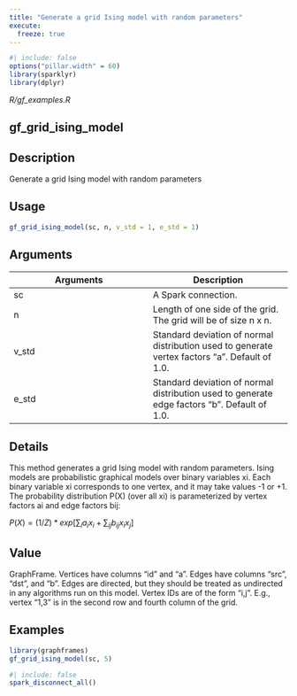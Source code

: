 ```yaml
---
title: "Generate a grid Ising model with random parameters"
execute:
  freeze: true
---
```


```r
#| include: false
options("pillar.width" = 60)
library(sparklyr) 
library(dplyr)
```

*R/gf_examples.R*

## gf_grid_ising_model

## Description
Generate a grid Ising model with random parameters 


## Usage
```r
gf_grid_ising_model(sc, n, v_std = 1, e_std = 1) 
```

## Arguments
|Arguments|Description|
|---|---|
| sc | A Spark connection. |
| n | Length of one side of the grid. The grid will be of size n x n. |
| v_std | Standard deviation of normal distribution used to generate vertex factors "a". Default of 1.0. |
| e_std | Standard deviation of normal distribution used to generate edge factors "b". Default of 1.0. |

## Details

This method generates a grid Ising model with random parameters. Ising models   are probabilistic graphical models over binary variables xi. Each binary   variable xi corresponds to one vertex, and it may take values -1 or +1.    The probability distribution P(X) (over all xi) is parameterized by    vertex factors ai and edge factors bij: 

   $P(X) = (1/Z) * exp[ \sum_i a_i x_i + \sum_{ij} b_{ij} x_i x_j ]$


## Value
GraphFrame. Vertices have columns "id" and "a". Edges have columns "src",   "dst", and "b". Edges are directed, but they should be treated as undirected in    any algorithms run on this model. Vertex IDs are of the form "i,j". E.g., vertex    "1,3" is in the second row and fourth column of the grid. 


## Examples
```r
library(graphframes)
gf_grid_ising_model(sc, 5) 
```



```r
#| include: false
spark_disconnect_all()
```

